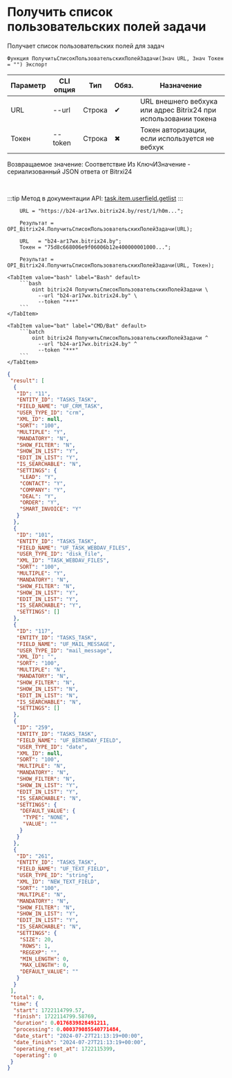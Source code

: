 ﻿---
sidebar_position: 1
description: Получить список пользовательских полей задачи и другие функции для работы с Bitrix24 в Открытом пакете интеграций - бесплатной open-source библиотеке интеграций для 1С:Предприятие 8, OneScript и CLI
keywords: [1C, 1С, 1С:Предприятие, 1С:Предприятие 8.3, API, Интеграция, Сервисы, Обмен, OneScript, CLI, Bitrix24]
---


# Получить список пользовательских полей задачи
 Получает список пользовательских полей для задач



`Функция ПолучитьСписокПользовательскихПолейЗадачи(Знач URL, Знач Токен = "") Экспорт`

  | Параметр | CLI опция | Тип | Обяз. | Назначение |
  |-|-|-|-|-|
  | URL | --url | Строка | &#x2714; | URL внешнего вебхука или адрес Bitrix24 при использовании токена |
  | Токен | --token | Строка | &#x2716; | Токен авторизации, если используется не вебхук |

  
  Возвращаемое значение:   Соответствие Из КлючИЗначение - сериализованный JSON ответа от Bitrxi24

<br/>

:::tip
Метод в документации API: [task.item.userfield.getlist](https://dev.1c-bitrix.ru/rest_help/tasks/task/userfield/getlist.php)
:::
<br/>


```bsl title="Пример использования для 1С:Предприятие/OneScript"
    URL = "https://b24-ar17wx.bitrix24.by/rest/1/h0m...";

    Результат = OPI_Bitrix24.ПолучитьСписокПользовательскихПолейЗадачи(URL);

    URL   = "b24-ar17wx.bitrix24.by";
    Токен = "75d8c668006e9f06006b12e400000001000...";

    Результат = OPI_Bitrix24.ПолучитьСписокПользовательскихПолейЗадачи(URL, Токен);
```
    

 <Tabs>
  
    <TabItem value="bash" label="Bash" default>
        ```bash
            oint bitrix24 ПолучитьСписокПользовательскихПолейЗадачи \
              --url "b24-ar17wx.bitrix24.by" \
              --token "***"
        ```
    </TabItem>
  
    <TabItem value="bat" label="CMD/Bat" default>
        ```batch
            oint bitrix24 ПолучитьСписокПользовательскихПолейЗадачи ^
              --url "b24-ar17wx.bitrix24.by" ^
              --token "***"
        ```
    </TabItem>
</Tabs>


```json title="Результат"
{
 "result": [
  {
   "ID": "11",
   "ENTITY_ID": "TASKS_TASK",
   "FIELD_NAME": "UF_CRM_TASK",
   "USER_TYPE_ID": "crm",
   "XML_ID": null,
   "SORT": "100",
   "MULTIPLE": "Y",
   "MANDATORY": "N",
   "SHOW_FILTER": "N",
   "SHOW_IN_LIST": "Y",
   "EDIT_IN_LIST": "Y",
   "IS_SEARCHABLE": "N",
   "SETTINGS": {
    "LEAD": "Y",
    "CONTACT": "Y",
    "COMPANY": "Y",
    "DEAL": "Y",
    "ORDER": "Y",
    "SMART_INVOICE": "Y"
   }
  },
  {
   "ID": "101",
   "ENTITY_ID": "TASKS_TASK",
   "FIELD_NAME": "UF_TASK_WEBDAV_FILES",
   "USER_TYPE_ID": "disk_file",
   "XML_ID": "TASK_WEBDAV_FILES",
   "SORT": "100",
   "MULTIPLE": "Y",
   "MANDATORY": "N",
   "SHOW_FILTER": "N",
   "SHOW_IN_LIST": "Y",
   "EDIT_IN_LIST": "Y",
   "IS_SEARCHABLE": "Y",
   "SETTINGS": []
  },
  {
   "ID": "117",
   "ENTITY_ID": "TASKS_TASK",
   "FIELD_NAME": "UF_MAIL_MESSAGE",
   "USER_TYPE_ID": "mail_message",
   "XML_ID": "",
   "SORT": "100",
   "MULTIPLE": "N",
   "MANDATORY": "N",
   "SHOW_FILTER": "N",
   "SHOW_IN_LIST": "N",
   "EDIT_IN_LIST": "N",
   "IS_SEARCHABLE": "N",
   "SETTINGS": []
  },
  {
   "ID": "259",
   "ENTITY_ID": "TASKS_TASK",
   "FIELD_NAME": "UF_BIRTHDAY_FIELD",
   "USER_TYPE_ID": "date",
   "XML_ID": null,
   "SORT": "100",
   "MULTIPLE": "N",
   "MANDATORY": "N",
   "SHOW_FILTER": "N",
   "SHOW_IN_LIST": "Y",
   "EDIT_IN_LIST": "Y",
   "IS_SEARCHABLE": "N",
   "SETTINGS": {
    "DEFAULT_VALUE": {
     "TYPE": "NONE",
     "VALUE": ""
    }
   }
  },
  {
   "ID": "261",
   "ENTITY_ID": "TASKS_TASK",
   "FIELD_NAME": "UF_TEXT_FIELD",
   "USER_TYPE_ID": "string",
   "XML_ID": "NEW_TEXT_FIELD",
   "SORT": "100",
   "MULTIPLE": "N",
   "MANDATORY": "N",
   "SHOW_FILTER": "N",
   "SHOW_IN_LIST": "Y",
   "EDIT_IN_LIST": "Y",
   "IS_SEARCHABLE": "N",
   "SETTINGS": {
    "SIZE": 20,
    "ROWS": 1,
    "REGEXP": "",
    "MIN_LENGTH": 0,
    "MAX_LENGTH": 0,
    "DEFAULT_VALUE": ""
   }
  }
 ],
 "total": 0,
 "time": {
  "start": 1722114799.57,
  "finish": 1722114799.58769,
  "duration": 0.0176839828491211,
  "processing": 0.000379085540771484,
  "date_start": "2024-07-27T21:13:19+00:00",
  "date_finish": "2024-07-27T21:13:19+00:00",
  "operating_reset_at": 1722115399,
  "operating": 0
 }
}
```
